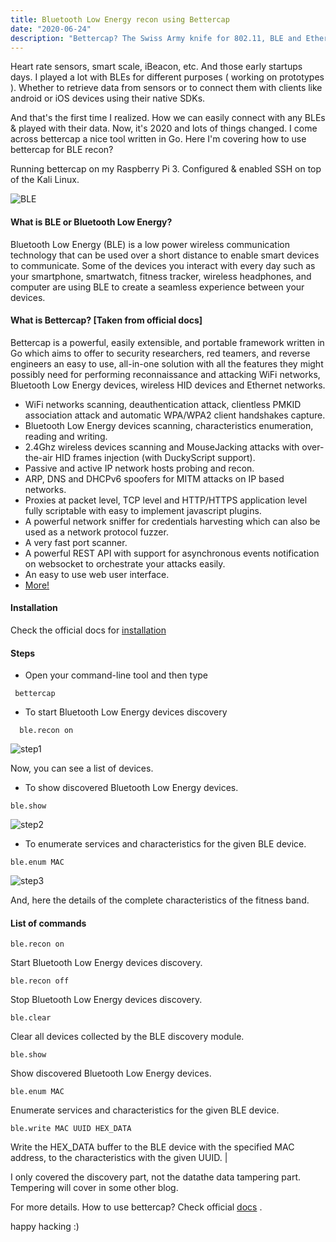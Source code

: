 ```yaml
---
title: Bluetooth Low Energy recon using Bettercap
date: "2020-06-24"
description: "Bettercap? The Swiss Army knife for 802.11, BLE and Ethernet networks reconnaissance and MITM attacks. "
---
```


Heart rate sensors, smart scale, iBeacon, etc. And those early startups days. I played
a lot with BLEs for different purposes ( working on prototypes ). Whether to retrieve data from sensors
or to connect them with clients like android or iOS devices using their native
SDKs.

And that's the first time I realized. How we can easily connect with any BLEs & played with their data.
Now, it's 2020 and lots of things changed. I come across bettercap a nice tool written in Go. Here I'm covering
how to use bettercap for BLE recon?

Running bettercap on my Raspberry Pi 3. Configured & enabled SSH on top of the Kali Linux.

![BLE](ble.png)

#### What is BLE or Bluetooth Low Energy?

Bluetooth Low Energy (BLE) is a low power wireless communication technology that can be used over a short distance
to enable smart devices to communicate. Some of the devices you interact with every day such as your smartphone, smartwatch,
fitness tracker, wireless headphones, and computer are using BLE to create a seamless experience between your devices.

#### What is Bettercap? [Taken from official docs]

Bettercap is a powerful, easily extensible, and portable framework written in Go which aims to offer to
security researchers, red teamers, and reverse engineers an easy to use, all-in-one solution with all the
features they might possibly need for performing reconnaissance and attacking WiFi networks, Bluetooth
Low Energy devices, wireless HID devices and Ethernet networks.

- WiFi networks scanning, deauthentication attack, clientless PMKID association attack and automatic WPA/WPA2 client handshakes capture.
- Bluetooth Low Energy devices scanning, characteristics enumeration, reading and writing.
- 2.4Ghz wireless devices scanning and MouseJacking attacks with over-the-air HID frames injection (with DuckyScript support).
- Passive and active IP network hosts probing and recon.
- ARP, DNS and DHCPv6 spoofers for MITM attacks on IP based networks.
- Proxies at packet level, TCP level and HTTP/HTTPS application level fully scriptable with easy to implement javascript plugins.
- A powerful network sniffer for credentials harvesting which can also be used as a network protocol fuzzer.
- A very fast port scanner.
- A powerful REST API with support for asynchronous events notification on websocket to orchestrate your attacks easily.
- An easy to use web user interface.
- [More!](https://www.bettercap.org/intro/)

#### Installation

Check the official docs for [installation](https://www.bettercap.org/installation/)

#### Steps

- Open your command-line tool and then type

```
 bettercap
```

- To start Bluetooth Low Energy devices discovery

```
  ble.recon on
```

![step1](step1.png)

Now, you can see a list of devices.

- To show discovered Bluetooth Low Energy devices.

```
ble.show
```

![step2](step2.png)

- To enumerate services and characteristics for the given BLE device.

```
ble.enum MAC
```

![step3](step3.png)

And, here the details of the complete characteristics of the fitness band.

#### List of commands

```
ble.recon on
```

Start Bluetooth Low Energy devices discovery.

```
ble.recon off
```

Stop Bluetooth Low Energy devices discovery.

```
ble.clear
```

Clear all devices collected by the BLE discovery module.

```
ble.show
```

Show discovered Bluetooth Low Energy devices.

```
ble.enum MAC
```

Enumerate services and characteristics for the given BLE device.

```
ble.write MAC UUID HEX_DATA
```

Write the HEX_DATA buffer to the BLE device with the specified MAC address, to the characteristics with the given UUID. |

I only covered the discovery part, not the datathe data tampering part. Tempering will cover in some other blog.

For more details. How to use bettercap? Check official [docs](https://www.bettercap.org/modules/ble/) .

happy hacking :)
